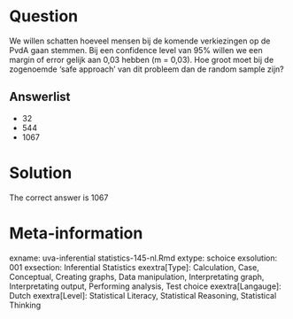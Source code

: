 Question
========

We willen schatten hoeveel mensen bij de komende verkiezingen op de PvdA gaan stemmen. Bij een confidence level van 95% willen we een margin of error gelijk aan 0,03 hebben (m = 0,03). Hoe groot moet bij de zogenoemde 'safe approach' van dit probleem dan de random sample zijn?

Answerlist
----------
* 32
* 544
* 1067

Solution
========

The correct answer is  1067

Meta-information
================
exname: uva-inferential statistics-145-nl.Rmd
extype: schoice
exsolution: 001
exsection: Inferential Statistics
exextra[Type]: Calculation, Case, Conceptual, Creating graphs, Data manipulation, Interpretating graph, Interpretating output, Performing analysis, Test choice
exextra[Langauge]: Dutch
exextra[Level]: Statistical Literacy, Statistical Reasoning, Statistical Thinking
